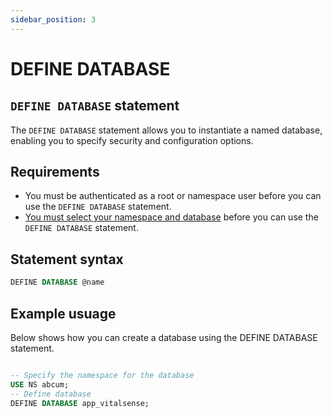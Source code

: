 ```yaml
---
sidebar_position: 3
---
```


# DEFINE DATABASE

## `DEFINE DATABASE` statement

The `DEFINE DATABASE` statement allows you to instantiate a named database, enabling you to specify security and configuration options.

## Requirements
- You must be authenticated as a root or namespace user before you can use the `DEFINE DATABASE` statement.
- [You must select your namespace and database](docs/surrealQl/statements/use) before you can use the `DEFINE DATABASE` statement.

## Statement syntax

```sql title="SurrealQL Syntax"
DEFINE DATABASE @name
```

## Example usuage 
Below shows how you can create a database using the DEFINE DATABASE statement.

```sql

-- Specify the namespace for the database
USE NS abcum;
-- Define database
DEFINE DATABASE app_vitalsense;
```